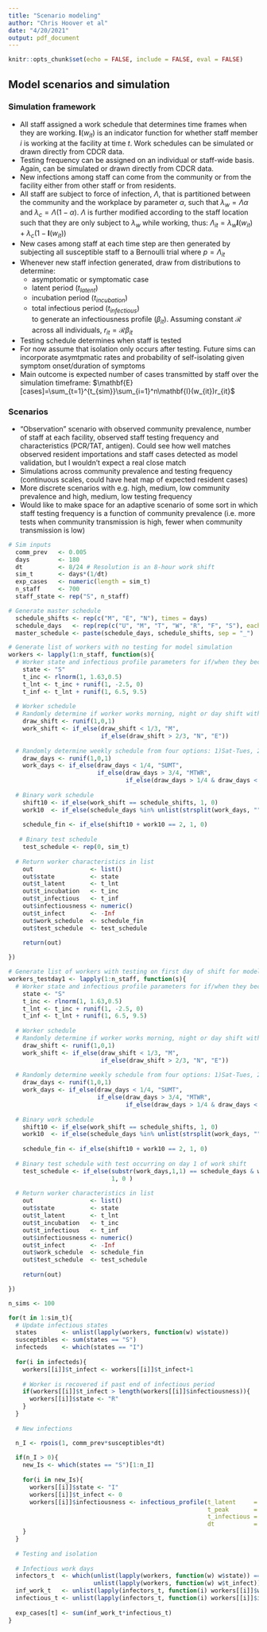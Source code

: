```yaml
---
title: "Scenario modeling"
author: "Chris Hoover et al"
date: "4/20/2021"
output: pdf_document
---
```


```r
knitr::opts_chunk$set(echo = FALSE, include = FALSE, eval = FALSE)
```

## Model scenarios and simulation  

### Simulation framework  
* All staff assigned a work schedule that determines time frames when they are working. $\mathbf{I}(w_{it})$ is an indicator function for whether staff member $i$ is working at the facility at time $t$. Work schedules can be simulated or drawn directly from CDCR data.  
* Testing frequency can be assigned on an individual or staff-wide basis. Again, can be simulated or drawn directly from CDCR data.  
* New infections among staff can come from the community or from the facility either from other staff or from residents.    
* All staff are subject to force of infection, $\Lambda$, that is partitioned between the community and the workplace by parameter $\alpha$, such that $\lambda_w = \Lambda\alpha$ and $\lambda_c=\Lambda(1-\alpha)$. $\Lambda$ is further modified according to the staff location such that they are only subject to $\lambda_w$ while working, thus: $\Lambda_{it}=\lambda_w\mathbf{I}(w_{it})+\lambda_c(1-\mathbf{I}(w_{it}))$  
* New cases among staff at each time step are then generated by subjecting all susceptible staff to a Bernoulli trial where $p=\Lambda_{it}$  
* Whenever new staff infection generated, draw from distributions to determine:  
  - asymptomatic or symptomatic case  
  - latent period ($t_{latent}$)  
  - incubation period ($t_{incubation}$)  
  - total infectious period ($t_{infectious}$)  
to generate an infectiousness profile ($\beta_{it}$). Assuming constant $\mathcal{R}$ across all individuals, $r_{it}=\mathcal{R}\beta_{it}$  
* Testing schedule determines when staff is tested    
* For now assume that isolation only occurs after testing. Future sims can incorporate asymtpmatic rates and probability of self-isolating given symptom onset/duration of symptoms  
* Main outcome is expected number of cases transmitted by staff over the simulation timeframe: $\mathbf{E}[cases]=\sum_{t=1}^{t_{sim}}\sum_{i=1}^n\mathbf{I}(w_{it})r_{it}$   

### Scenarios  
* "Observation" scenario with observed community prevalence, number of staff at each facility, observed staff testing frequency and characteristics (PCR/TAT, antigen). Could see how well matches observed resident importations and staff cases detected as model validation, but I wouldn't expect a real close match  
* Simulations across community prevalence and testing frequency (continuous scales, could have heat map of expected resident cases)  
* More discrete scenarios with e.g. high, medium, low community prevalence and high, medium, low testing frequency  
* Would like to make space for an adaptive scenario of some sort in which staff testing frequency is a function of community prevalence (i.e. more tests when community transmission is high, fewer when community transmission is low)  

```r
# Sim inputs
  comm_prev   <- 0.005
  days        <- 180
  dt          <- 8/24 # Resolution is an 8-hour work shift
  sim_t       <- days*(1/dt)
  exp_cases   <- numeric(length = sim_t)
  n_staff     <- 700
  staff_state <- rep("S", n_staff)

# Generate master schedule
  schedule_shifts <- rep(c("M", "E", "N"), times = days)
  schedule_days   <- rep(rep(c("U", "M", "T", "W", "R", "F", "S"), each = 3), times = ceiling(days/7))[1:length(schedule_shifts)]
  master_schedule <- paste(schedule_days, schedule_shifts, sep = "_")
```

```r
# Generate list of workers with no testing for model simulation
workers <- lapply(1:n_staff, function(s){
  # Worker state and infectious profile parameters for if/when they become infected  
    state <- "S"
    t_inc <- rlnorm(1, 1.63,0.5)
    t_lnt <- t_inc + runif(1, -2.5, 0)
    t_inf <- t_lnt + runif(1, 6.5, 9.5)
    
  # Worker schedule  
  # Randomly determine if worker works morning, night or day shift with equal probability  
    draw_shift <- runif(1,0,1)
    work_shift <- if_else(draw_shift < 1/3, "M",
                          if_else(draw_shift > 2/3, "N", "E"))
    
  # Randomly determine weekly schedule from four options: 1)Sat-Tues, 2)Tues-Sat,3)Thurs-Sun, 4)Mon-Thurs with eaul probability
    draw_days <- runif(1,0,1)
    work_days <- if_else(draw_days < 1/4, "SUMT",
                         if_else(draw_days > 3/4, "MTWR", 
                                 if_else(draw_days > 1/4 & draw_days < 2/4, "TWRF", "RFSU")))
    
  # Binary work schedule
    shift10 <- if_else(work_shift == schedule_shifts, 1, 0)
    work10  <- if_else(schedule_days %in% unlist(strsplit(work_days, "")), 1, 0)
    
    schedule_fin <- if_else(shift10 + work10 == 2, 1, 0)
    
   # Binary test schedule  
    test_schedule <- rep(0, sim_t)
    
  # Return worker characteristics in list  
    out                <- list()
    out$state          <- state
    out$t_latent       <- t_lnt
    out$t_incubation   <- t_inc
    out$t_infectious   <- t_inf
    out$infectiousness <- numeric()
    out$t_infect       <- -Inf
    out$work_schedule  <- schedule_fin
    out$test_schedule  <- test_schedule
    
    return(out)

})
```

```r
# Generate list of workers with testing on first day of shift for model simulation
workers_testday1 <- lapply(1:n_staff, function(s){
  # Worker state and infectious profile parameters for if/when they become infected  
    state <- "S"
    t_inc <- rlnorm(1, 1.63,0.5)
    t_lnt <- t_inc + runif(1, -2.5, 0)
    t_inf <- t_lnt + runif(1, 6.5, 9.5)
    
  # Worker schedule  
  # Randomly determine if worker works morning, night or day shift with equal probability  
    draw_shift <- runif(1,0,1)
    work_shift <- if_else(draw_shift < 1/3, "M",
                          if_else(draw_shift > 2/3, "N", "E"))
    
  # Randomly determine weekly schedule from four options: 1)Sat-Tues, 2)Tues-Sat,3)Thurs-Sun, 4)Mon-Thurs with eaul probability
    draw_days <- runif(1,0,1)
    work_days <- if_else(draw_days < 1/4, "SUMT",
                         if_else(draw_days > 3/4, "MTWR", 
                                 if_else(draw_days > 1/4 & draw_days < 2/4, "TWRF", "RFSU")))
    
  # Binary work schedule
    shift10 <- if_else(work_shift == schedule_shifts, 1, 0)
    work10  <- if_else(schedule_days %in% unlist(strsplit(work_days, "")), 1, 0)
    
    schedule_fin <- if_else(shift10 + work10 == 2, 1, 0)
    
  # Binary test schedule with test occurring on day 1 of work shift
    test_schedule <- if_else(substr(work_days,1,1) == schedule_days & work_shift == schedule_shifts,
                             1, 0 )
  
  # Return worker characteristics in list  
    out                <- list()
    out$state          <- state
    out$t_latent       <- t_lnt
    out$t_incubation   <- t_inc
    out$t_infectious   <- t_inf
    out$infectiousness <- numeric()
    out$t_infect       <- -Inf
    out$work_schedule  <- schedule_fin
    out$test_schedule  <- test_schedule
    
    return(out)

})

```

```r
n_sims <- 100

for(t in 1:sim_t){
  # Update infectious states
  states       <- unlist(lapply(workers, function(w) w$state))
  susceptibles <- sum(states == "S")
  infecteds    <- which(states == "I")
  
  for(i in infecteds){
    workers[[i]]$t_infect <- workers[[i]]$t_infect+1
    
    # Worker is recovered if past end of infectious period
    if(workers[[i]]$t_infect > length(workers[[i]]$infectiousness)){
      workers[[i]]$state <- "R"
    }
  }
  
  # New infections

  n_I <- rpois(1, comm_prev*susceptibles*dt)
  
  if(n_I > 0){
    new_Is <- which(states == "S")[1:n_I]
    
    for(i in new_Is){
      workers[[i]]$state <- "I"
      workers[[i]]$t_infect <- 0
      workers[[i]]$infectiousness <- infectious_profile(t_latent     = workers[[i]]$t_latent, 
                                                        t_peak       = workers[[i]]$t_incubation, 
                                                        t_infectious = workers[[i]]$t_infectious, 
                                                        dt           = dt)
    }
  }
  
  # Testing and isolation 
  
  # Infectious work days
  infectors_t  <- which(unlist(lapply(workers, function(w) w$state)) == "I" & 
                        unlist(lapply(workers, function(w) w$t_infect)) > 0)
  inf_work_t   <- unlist(lapply(infectors_t, function(i) workers[[i]]$work_schedule[t]))
  infectious_t <- unlist(lapply(infectors_t, function(i) workers[[i]]$infectiousness[workers[[i]]$t_infect]))
  
  exp_cases[t] <- sum(inf_work_t*infectious_t)
}
```


